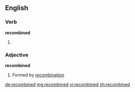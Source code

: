 ==English==

===Verb===
'''recombined'''

# {{en-past of|recombine}}

===Adjective===
'''recombined'''

# Formed by [[recombination]]

[[de:recombined]]
[[mg:recombined]]
[[vi:recombined]]
[[zh:recombined]]